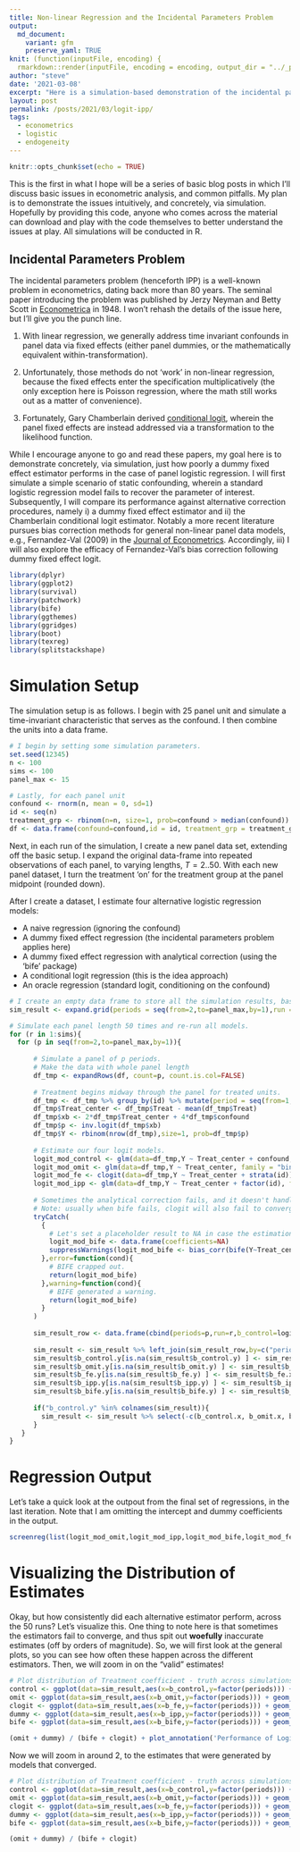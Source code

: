 ```yaml
---
title: Non-linear Regression and the Incidental Parameters Problem
output:
  md_document:
    variant: gfm
    preserve_yaml: TRUE
knit: (function(inputFile, encoding) {
  rmarkdown::render(inputFile, encoding = encoding, output_dir = "../_posts") })
author: "steve"
date: '2021-03-08'
excerpt: "Here is a simulation-based demonstration of the incidental parameters problem with logistic regression."
layout: post
permalink: /posts/2021/03/logit-ipp/
tags:
  - econometrics
  - logistic
  - endogeneity
---
```


```r
knitr::opts_chunk$set(echo = TRUE)
```

This is the first in what I hope will be a series of basic blog posts in which I'll discuss basic issues in econometric analysis, and common pitfalls. My plan is to demonstrate the issues intuitively, and concretely, via simulation. Hopefully by providing this code, anyone who comes across the material can download and play with the code themselves to better understand the issues at play. All simulations will be conducted in R. 

## Incidental Parameters Problem

The incidental parameters problem (henceforth IPP) is a well-known problem in econometrics, dating back more than 80 years. The seminal paper introducing the problem was published by Jerzy Neyman and Betty Scott in [Econometrica](https://www.jstor.org/stable/1914288?seq=1 "Econometrica") in 1948. I won't rehash the details of the issue here, but I'll give you the punch line.

1. With linear regression, we generally address time invariant confounds in panel data via fixed effects (either panel dummies, or the mathematically equivalent within-transformation).

2. Unfortunately, those methods do not 'work' in non-linear regression, because the fixed effects enter the specification multiplicatively (the only exception here is Poisson regression, where the math still works out as a matter of convenience). 

3. Fortunately, Gary Chamberlain derived [conditional logit](https://www.jstor.org/stable/2297110?seq=1 "conditional logit"), wherein the panel fixed effects are instead addressed via a transformation to the likelihood function. 

While I encourage anyone to go and read these papers, my goal here is to demonstrate concretely, via simulation, just how poorly a dummy fixed effect estimator performs in the case of panel logistic regression. I will first simulate a simple scenario of static confounding, wherein a standard logistic regression model fails to recover the parameter of interest. Subsequently, I will compare its performance against alternative correction procedures, namely i) a dummy fixed effect estimator and ii) the Chamberlain conditional logit estimator. Notably a more recent literature pursues bias correction methods for general non-linear panel data models, e.g., Fernandez-Val (2009) in the [Journal of Econometrics](https://www.sciencedirect.com/science/article/pii/S0304407609000463 "Journal of Econometrics"). Accordingly, iii) I will also explore the efficacy of Fernandez-Val's bias correction following dummy fixed effect logit. 

```r
library(dplyr)
library(ggplot2)
library(survival)
library(patchwork)
library(bife)
library(ggthemes)
library(ggridges)
library(boot)
library(texreg)
library(splitstackshape)
```

# Simulation Setup

The simulation setup is as follows. I begin with 25 panel unit and simulate a time-invariant characteristic that serves as the confound. I then combine the units into a data frame.

```r
# I begin by setting some simulation parameters.
set.seed(12345)
n <- 100
sims <- 100
panel_max <- 15

# Lastly, for each panel unit
confound <- rnorm(n, mean = 0, sd=1)
id <- seq(n)
treatment_grp <- rbinom(n=n, size=1, prob=confound > median(confound))
df <- data.frame(confound=confound,id = id, treatment_grp = treatment_grp)
```

Next, in each run of the simulation, I create a new panel data set, extending off the basic setup. I expand the original data-frame into repeated observations of each panel, to varying lengths, $T = 2..50$. With each new panel dataset, I turn the treatment 'on' for the treatment group at the panel midpoint (rounded down). 

After I create a dataset, I estimate four alternative logistic regression models:

- A naive regression (ignoring the confound)
- A dummy fixed effect regression (the incidental parameters problem applies here)
- A dummy fixed effect regression with analytical correction (using the 'bife' package)
- A conditional logit regression (this is the idea approach)
- An oracle regression (standard logit, conditioning on the confound)

```r
# I create an empty data frame to store all the simulation results, based on the simulation paramters 
sim_result <- expand.grid(periods = seq(from=2,to=panel_max,by=1),run = seq(sims))

# Simulate each panel length 50 times and re-run all models. 
for (r in 1:sims){
  for (p in seq(from=2,to=panel_max,by=1)){
    
      # Simulate a panel of p periods.
      # Make the data with whole panel length
      df_tmp <- expandRows(df, count=p, count.is.col=FALSE)
      
      # Treatment begins midway through the panel for treated units.
      df_tmp <- df_tmp %>% group_by(id) %>% mutate(period = seq(from=1,to=p,by=1)) %>% mutate(Treat = (period > floor((p+1)/2))*treatment_grp) %>% arrange(treatment_grp,id,period) %>% select(-c(treatment_grp))
      df_tmp$Treat_center <- df_tmp$Treat - mean(df_tmp$Treat)
      df_tmp$xb <- 2*df_tmp$Treat_center + 4*df_tmp$confound
      df_tmp$p <- inv.logit(df_tmp$xb)
      df_tmp$Y <- rbinom(nrow(df_tmp),size=1, prob=df_tmp$p)
      
      # Estimate our four logit models.
      logit_mod_control <- glm(data=df_tmp,Y ~ Treat_center + confound, family = "binomial")
      logit_mod_omit <- glm(data=df_tmp,Y ~ Treat_center, family = "binomial")
      logit_mod_fe <- clogit(data=df_tmp,Y ~ Treat_center + strata(id))
      logit_mod_ipp <- glm(data=df_tmp,Y ~ Treat_center + factor(id), family = "binomial")
      
      # Sometimes the analytical correction fails, and it doesn't handle it well.
      # Note: usually when bife fails, clogit will also fail to converge and reports NA.
      tryCatch(
        {
          # Let's set a placeholder result to NA in case the estimation fails.
          logit_mod_bife <- data.frame(coefficients=NA)
          suppressWarnings(logit_mod_bife <- bias_corr(bife(Y~Treat_center | id,data=df_tmp)))
        },error=function(cond){
          # BIFE crapped out.
          return(logit_mod_bife)
        },warning=function(cond){
          # BIFE generated a warning.
          return(logit_mod_bife)
        }
      )
      
      sim_result_row <- data.frame(cbind(periods=p,run=r,b_control=logit_mod_control$coefficients[2],b_omit=logit_mod_omit$coefficients[2],b_fe=logit_mod_fe$coefficients[1],b_ipp=logit_mod_ipp$coefficients[2],b_bife=logit_mod_bife$coefficients[1]))
      
      sim_result <- sim_result %>% left_join(sim_result_row,by=c("periods","run"))
      sim_result$b_control.y[is.na(sim_result$b_control.y) ] <- sim_result$b_control.x[ is.na(sim_result$b_control.y)]
      sim_result$b_omit.y[is.na(sim_result$b_omit.y) ] <- sim_result$b_omit.x[ is.na(sim_result$b_omit.y)]
      sim_result$b_fe.y[is.na(sim_result$b_fe.y) ] <- sim_result$b_fe.x[ is.na(sim_result$b_fe.y)]
      sim_result$b_ipp.y[is.na(sim_result$b_ipp.y) ] <- sim_result$b_ipp.x[ is.na(sim_result$b_ipp.y)]
      sim_result$b_bife.y[is.na(sim_result$b_bife.y) ] <- sim_result$b_bife.x[ is.na(sim_result$b_bife.y)]
      
      if("b_control.y" %in% colnames(sim_result)){
        sim_result <- sim_result %>% select(-c(b_control.x, b_omit.x, b_fe.x, b_ipp.x,b_bife.x)) %>% rename(b_control=b_control.y, b_omit = b_omit.y, b_fe = b_fe.y, b_ipp = b_ipp.y, b_bife = b_bife.y)
      }
   }
}

```

# Regression Output

Let's take a quick look at the outpout from the final set of regressions, in the last iteration. Note that I am omitting the intercept and dummy coefficients in the output.

```r
screenreg(list(logit_mod_omit,logit_mod_ipp,logit_mod_bife,logit_mod_fe,logit_mod_control),digits=3,omit.coef=c("factor|Intercept|confound"),custom.model.names=c("logit","logit + dummies","bife","clogit","logit + control"))

```


# Visualizing the Distribution of Estimates

Okay, but how consistently did each alternative estimator perform, across the 50 runs? Let's visualize this. One thing to note here is that sometimes the estimators fail to converge, and thus spit out **woefully** inaccurate estimates (off by orders of magnitude). So, we will first look at the general plots, so you can see how often these happen across the different estimators. Then, we will zoom in on the "valid" estimates!

```r
# Plot distribution of Treatment coefficient - truth across simulations.
control <- ggplot(data=sim_result,aes(x=b_control,y=factor(periods))) + geom_density_ridges(data=sim_result,size = 0.5,rel_min_height=0.010,fill="lightblue") + ylab("Panel Length") + xlab("Estimated Parameter") + theme(text = element_text(family = "Economica", size = 10)) + ggtitle(paste0("Treatment")) + geom_vline(xintercept=2,color="red") + coord_cartesian(clip = "off")  + ggtitle("Control (Oracle)")
omit <- ggplot(data=sim_result,aes(x=b_omit,y=factor(periods))) + geom_density_ridges(size = 0.5,rel_min_height=0.010,fill="lightblue") + ylab("Panel Length") + xlab("Estimated Parameter") + theme(text = element_text(family = "Economica", size = 10)) + ggtitle(paste0("Treatment")) + geom_vline(xintercept=2,color="red") + coord_cartesian(clip = "off") + ggtitle("Naive (Ignoring the Confound)")
clogit <- ggplot(data=sim_result,aes(x=b_fe,y=factor(periods))) + geom_density_ridges(size = 0.5,rel_min_height=0.010,fill="lightblue") + ylab("Panel Length") + xlab("Estimated Parameter") + theme(text = element_text(family = "Economica", size = 10)) + ggtitle(paste0("Treatment")) + geom_vline(xintercept=2,color="red") + coord_cartesian(clip = "off") + ggtitle("Conditional Logit)")
dummy <- ggplot(data=sim_result,aes(x=b_ipp,y=factor(periods))) + geom_density_ridges(size = 0.5,rel_min_height=0.010,fill="lightblue") + ylab("Panel Length") + xlab("Estimated Parameter") + theme(text = element_text(family = "Economica", size = 10)) + ggtitle(paste0("Treatment")) + geom_vline(xintercept=2,color="red") + coord_cartesian(clip = "off") + ggtitle("Dummy FEs (Incidental Parameter Problem)")
bife <- ggplot(data=sim_result,aes(x=b_bife,y=factor(periods))) + geom_density_ridges(size = 0.5,rel_min_height=0.010,fill="lightblue") + ylab("Panel Length") + xlab("Estimated Parameter") + theme(text = element_text(family = "Economica", size = 10)) + ggtitle(paste0("Treatment")) + geom_vline(xintercept=2,color="red") + coord_cartesian(clip = "off") + ggtitle("BIFE (Dummy FEs + Analytical Correction)")

(omit + dummy) / (bife + clogit) + plot_annotation('Performance of Logistic Regression Alternatives Under Confounding', caption = 'Dummy FEs are quite bad in short panels.')
```

Now we will zoom in around 2, to the estimates that were generated by models that converged. 

```r

# Plot distribution of Treatment coefficient - truth across simulations.
control <- ggplot(data=sim_result,aes(x=b_control,y=factor(periods))) + geom_density_ridges(data=sim_result,size = 0.5,rel_min_height=0.010,fill="lightblue") + ylab("Panel Length") + xlab("Estimated Parameter") + theme(text = element_text(family = "Economica", size = 10)) + ggtitle(paste0("Treatment")) + geom_vline(xintercept=2,color="red") + coord_cartesian(clip = "off")  + ggtitle("Control (Oracle)") + xlim(-1,10)
omit <- ggplot(data=sim_result,aes(x=b_omit,y=factor(periods))) + geom_density_ridges(size = 0.5,rel_min_height=0.010,fill="lightblue") + ylab("Panel Length") + xlab("Estimated Parameter") + theme(text = element_text(family = "Economica", size = 10)) + ggtitle(paste0("Treatment")) + geom_vline(xintercept=2,color="red") + coord_cartesian(clip = "off") + ggtitle("Naive (Ignoring the Confound)") + xlim(-1,10)
clogit <- ggplot(data=sim_result,aes(x=b_fe,y=factor(periods))) + geom_density_ridges(size = 0.5,rel_min_height=0.010,fill="lightblue") + ylab("Panel Length") + xlab("Estimated Parameter") + theme(text = element_text(family = "Economica", size = 10)) + ggtitle(paste0("Treatment")) + geom_vline(xintercept=2,color="red") + coord_cartesian(clip = "off") + ggtitle("Conditional Logit)") + xlim(-1,10)
dummy <- ggplot(data=sim_result,aes(x=b_ipp,y=factor(periods))) + geom_density_ridges(size = 0.5,rel_min_height=0.010,fill="lightblue") + ylab("Panel Length") + xlab("Estimated Parameter") + theme(text = element_text(family = "Economica", size = 10)) + ggtitle(paste0("Treatment")) + geom_vline(xintercept=2,color="red") + coord_cartesian(clip = "off") + ggtitle("Dummy FEs (Incidental Parameter Problem)") + xlim(-1,10)
bife <- ggplot(data=sim_result,aes(x=b_bife,y=factor(periods))) + geom_density_ridges(size = 0.5,rel_min_height=0.010,fill="lightblue") + ylab("Panel Length") + xlab("Estimated Parameter") + theme(text = element_text(family = "Economica", size = 10)) + ggtitle(paste0("Treatment")) + geom_vline(xintercept=2,color="red") + coord_cartesian(clip = "off") + ggtitle("BIFE (Dummy FEs + Analytical Correction)") + xlim(-1,10)

(omit + dummy) / (bife + clogit)
```